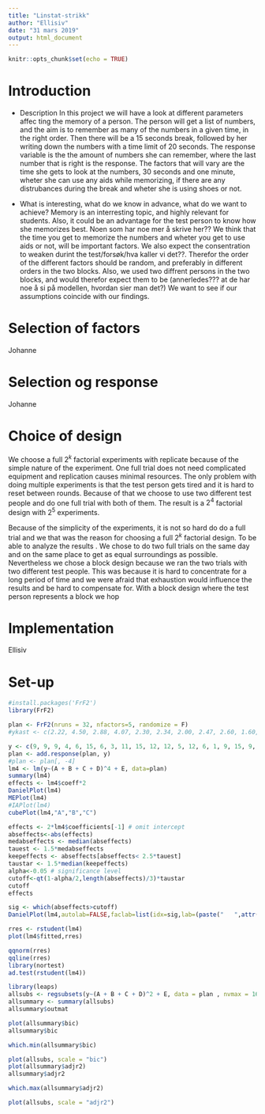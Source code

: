 ```yaml
---
title: "Linstat-strikk"
author: "Ellisiv"
date: "31 mars 2019"
output: html_document
---
```


```r
knitr::opts_chunk$set(echo = TRUE)
```

# Introduction

 * Description
 In this project we will have a look at different parameters affec ting the memory of a person. The person will get a list of numbers, and the aim is to remember as many of the numbers in a given time, in the right order. Then there will be a 15 seconds break, followed by her writing down the numbers with a time limit of 20 seconds. The response variable is the the amount of numbers she can remember, where the last number that is right is the response. The factors that will vary are the time she gets to look at the numbers, 30 seconds and one minute, wheter she can use any aids while memorizing, if there are any distrubances during the break and wheter she is using shoes or not. 

 * What is interesting, what do we know in advance, what do we want to achieve?
 Memory is an interresting topic, and highly relevant for students. Also, it could be an advantage for the test person to know how she memorizes best. Noen som har noe mer å skrive her??
 We think that the time you get to memorize the numbers and wheter you get to use aids or not, will be important factors. We also expect the consentration to weaken durint the test/forsøk/hva kaller vi det??. Therefor the order of the different factors should be random, and preferably in different orders in the two blocks. Also, we used two diffrent persons in the two blocks, and would therefor expect them to be (annerledes??? at de har noe å si på modellen, hvordan sier man det?)
 We want to see if our assumptions coincide with our findings. 
 
# Selection of factors
Johanne

# Selection og response
Johanne

# Choice of design 
We choose a full $2^k$ factorial experiments with replicate because of the simple nature of the experiment. One full trial does not need complicated equipment and replication causes minimal resources. The only problem with doing multiple experiments is that the test person gets tired and it is hard to reset between rounds. Because of that we choose to use two different test people and do one full trial with both of them. The result is a $2^4$ factorial design with $2^5$ experiments. 

Because of the simplicity of the experiments, it is not so hard do do a full trial and we that was the reason for choosing a full $2^k$ factorial design. To be able to analyze the results . We chose to do two full trials on the same day and on the same place to get as equal surroundings as possible. Nevertheless we chose a block design because we ran the two trials with two different test people. This was because it is hard to concentrate for a long period of time and we were afraid that exhaustion would influence the results and be hard to compensate for. With a block design where the test person represents a block we hop

# Implementation
Ellisiv

# Set-up

```r
#install.packages('FrF2')
library(FrF2)

plan <- FrF2(nruns = 32, nfactors=5, randomize = F)
#ykast <- c(2.22, 4.50, 2.88, 4.07, 2.30, 2.34, 2.00, 2.47, 2.60, 1.60, 3.98, 3.38, 2.82, 2.61, 1.88, 3.20, 2.63, 2.22, 3.38, 6.00, 4.06, 1.53, 5.70, 5.30, 2.01, 1.82, 2.60, 7.0, 1.57, 3.20, 4.00, 2.49)

y <- c(9, 9, 9, 4, 6, 15, 6, 3, 11, 15, 12, 12, 5, 12, 6, 1, 9, 15, 9, 11, 12, 12, 6, 12, 12, 0.01, 9, 15, 7, 15, 6, 9)
plan <- add.response(plan, y)
#plan <- plan[, -4]
lm4 <- lm(y~(A + B + C + D)^4 + E, data=plan)
summary(lm4)
effects <- lm4$coeff*2
DanielPlot(lm4)
MEPlot(lm4)
#IAPlot(lm4)
cubePlot(lm4,"A","B","C")

effects <- 2*lm4$coefficients[-1] # omit intercept
abseffects<-abs(effects)
medabseffects <- median(abseffects)
tauest <- 1.5*medabseffects
keepeffects <- abseffects[abseffects< 2.5*tauest]
taustar <- 1.5*median(keepeffects)
alpha<-0.05 # significance level
cutoff<-qt(1-alpha/2,length(abseffects)/3)*taustar
cutoff
effects 

sig <- which(abseffects>cutoff)
DanielPlot(lm4,autolab=FALSE,faclab=list(idx=sig,lab=(paste("   ",attr(lm4$terms,"term.labels"))[sig])))

rres <- rstudent(lm4)
plot(lm4$fitted,rres)

qqnorm(rres)
qqline(rres)
library(nortest)
ad.test(rstudent(lm4))

```

```r
library(leaps)
allsubs <- regsubsets(y~(A + B + C + D)^2 + E, data = plan , nvmax = 16)
allsummary <- summary(allsubs)
allsummary$outmat

plot(allsummary$bic)
allsummary$bic

which.min(allsummary$bic)

plot(allsubs, scale = "bic")
plot(allsummary$adjr2)
allsummary$adjr2

which.max(allsummary$adjr2)

plot(allsubs, scale = "adjr2")

```

